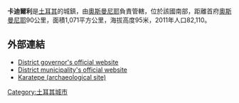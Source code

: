 '''卡迪爾利'''是[[土耳其|土耳其]]的城鎮，由[[奧斯曼尼耶|奧斯曼尼耶]]負責管轄，位於該國南部，距離首府[[奧斯曼尼耶|奧斯曼尼耶]]90公里，面積1,071平方公里，海拔高度95米，2011年人口82,110。

==外部連結==
* [http://www.kadirli.gov.tr/ District governor's official website] {{Wayback|url=http://www.kadirli.gov.tr/ |date=20201201142735 }} {{tr icon}}
* [http://www.kadirli.bel.tr/ District municipality's official website]{{Wayback|url=http://www.kadirli.bel.tr/ |date=20200817040414 }} {{tr icon}}
* [http://www.britannica.com/eb/topic-312182/Karatepe Karatepe (archaeological site)] {{Wayback|url=http://www.britannica.com/eb/topic-312182/Karatepe |date=20080115210906 }}

{{Turkey-geo-stub}}
[[Category:土耳其城市|Category:土耳其城市]]